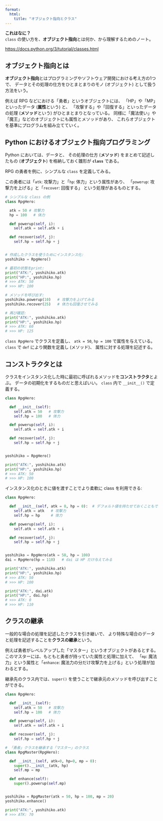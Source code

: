```yaml
---
format:
  html:
    title: "オブジェクト指向とクラス"
---
```



::: {.note}
**これはなに？**<br>
`class` の使い方を、**オブジェクト指向**とは何か、から理解するためのノート。
:::

<https://docs.python.org/3/tutorial/classes.html>


## オブジェクト指向とは

**オブジェクト指向**とはプログラミングやソフトウェア開発における考え方の1つで、
データとその処理の仕方をひとまとまりのモノ (オブジェクト) として扱う方法をいう。

例えば RPG などにおける「勇者」というオブジェクトには、
「HP」や「MP」といったデータ (**属性**という) と、
「攻撃する」や「回復する」といったデータの処理 (**メソッド**という)
がひとまとまりとなっている。
同様に「魔法使い」や「魔王」などのオブジェクトにも属性とメソッドがあり、
これらオブジェクトを基準にプログラムを組み立てていく。


## Python におけるオブジェクト指向プログラミング

Python においては、データと、
その処理の仕方 (**メソッド**) をまとめて記述したもの (**オブジェクト**)
を格納しておく雛形が **`class`** である。

RPG の勇者を例に、シンプルな `class` を定義してみる。

この勇者には「`atk`: 攻撃力」と「`hp`: 体力」という属性があり、
「`powerup`: 攻撃力を上げる」と「`recover`: 回復する」
という処理があるものとする。

```python
# シンプルな class の例
class RpgHero:

  atk = 50 # 攻撃力
  hp = 100   # 体力

  def powerup(self, i):
    self.atk = self.atk + i

  def recover(self, j):
    self.hp = self.hp + j


# 作成したクラスを使うためにインスタンス化:
yoshihiko = RpgHero()

# 最初の状態をprint:
print("ATK:", yoshihiko.atk)
print("HP:", yoshihiko.hp)
# >>> ATK: 50
# >>> HP: 100

# メソッドを呼び出す:
yoshihiko.powerup(10)   # 攻撃力を上げてみる
yoshihiko.recover(25)   # 体力も回復させてみる

# 再び確認:
print("ATK:", yoshihiko.atk)
print("HP:", yoshihiko.hp)
# >>> ATK: 60
# >>> HP: 125
```

`class RpgHero` でクラスを定義し、
`atk = 50`, `hp = 100` で属性を与えている。
`class` で `def` により関数を定義し (メソッド)、
属性に対する処理を記述する。


## コンストラクタとは

クラスをインスタンス化した時に最初に呼ばれるメソッドを**コンストラクタ**とよぶ。
データの初期化をするものだと思えばいい。
`class` 内で `__init__()` で定義する。

```python
class RpgHero:

  def __init__(self):
    self.atk = 50   # 攻撃力
    self.hp = 100   # 体力

  def powerup(self, i):
    self.atk = self.atk + i

  def recover(self, j):
    self.hp = self.hp + j


yoshihiko = RpgHero()

print("ATK:", yoshihiko.atk)
print("HP:", yoshihiko.hp)
# >>> ATK: 50
# >>> HP: 100
```

インスタンス化のときに値を渡すことでより柔軟に class を利用できる:

```python
class RpgHero:

  def __init__(self, atk = 0, hp = 0):  # デフォルト値を持たせておくこともできる
    self.atk = atk   # 攻撃力
    self.hp = hp     # 体力

  def powerup(self, i):
    self.atk = self.atk + i

  def recover(self, j):
    self.hp = self.hp + j


yoshihiko = RpgHero(atk = 50, hp = 100)
dai = RpgHero(hp = 110)   # dai は HP だけ与えてみる

print("ATK:", yoshihiko.atk)
print("HP:", yoshihiko.hp)
# >>> ATK: 50
# >>> HP: 100

print("ATK:", dai.atk)
print("HP:", dai.hp)
# >>> ATK: 0
# >>> HP: 110
```


## クラスの継承

一般的な場合の処理を記述したクラスを引き継いで、
より特殊な場合のデータと処理を記述することを**クラスの継承**という。

例えば勇者がレベルアップした「マスター」というオブジェクトがあるとする。
このマスターには、もともと勇者が持っていた属性と処理に加えて、
「`mp`: 魔法力」という属性と「`enhance`: 魔法力の分だけ攻撃力を上げる」という処理が加わるとする。

継承先のクラス内では、`super()` を使うことで継承元のメソッドを呼び出すことができる。

```python
class RpgHero:

  def __init__(self):
    self.atk = 50   # 攻撃力
    self.hp = 100   # 体力

  def powerup(self, i):
    self.atk = self.atk + i

  def recover(self, j):
    self.hp = self.hp + j

# 「勇者」クラスを継承する「マスター」のクラス
class RpgMaster(RpgHero):

  def __init__(self, atk=0, hp=0, mp = 0):
    super().__init__(atk, hp)
    self.mp = mp

  def enhance(self):
    super().powerup(self.mp)


yoshihiko = RpgMaster(atk = 50, hp = 100, mp = 20)
yoshihiko.enhance()

print("ATK:", yoshihiko.atk)
# >>> ATK: 70
```
